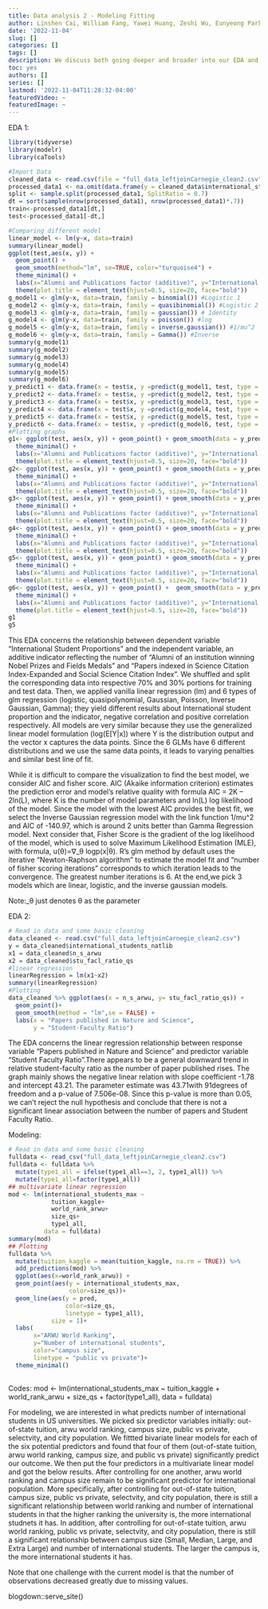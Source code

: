 ```yaml
---
title: Data analysis 2 - Modeling Fitting
author: Linshen Cai, William Fang, Yawei Huang, Zeshi Wu, Eunyeong Park
date: '2022-11-04'
slug: []
categories: []
tags: []
description: We discuss both going deeper and broader into our EDA and our initial thoughts and results for modeling
toc: yes
authors: []
series: []
lastmod: '2022-11-04T11:28:32-04:00'
featuredVideo: ~
featuredImage: ~
---
```


 EDA 1:

```r
library(tidyverse)
library(modelr)
library(caTools)

#Import Data
cleaned_data <- read.csv(file = "full_data_leftjoinCarnegie_clean2.csv")
processed_data1 <- na.omit(data.frame(y = cleaned_data$international_students_natlib, x= cleaned_data$alumni_arwu + cleaned_data$pub_arwu) )
split <- sample.split(processed_data1, SplitRatio = 0.7)
dt = sort(sample(nrow(processed_data1), nrow(processed_data1)*.7))
train<-processed_data1[dt,]
test<-processed_data1[-dt,]

#Comparing different model 
linear_model <- lm(y~x, data=train)
summary(linear_model)
ggplot(test,aes(x, y)) +
  geom_point() +
  geom_smooth(method="lm", se=TRUE, color="turquoise4") +
  theme_minimal() +
  labs(x="Alumni and Publications factor (additive)", y="International Student Proportions", title="Linear Regression Plot") +
  theme(plot.title = element_text(hjust=0.5, size=20, face="bold"))
g_model1 <- glm(y~x, data=train, family = binomial()) #Logistic 1
g_model2 <- glm(y~x, data=train, family = quasibinomial()) #Logistic 2
g_model3 <- glm(y~x, data=train, family = gaussian()) # Identity
g_model4 <- glm(y~x, data=train, family = poisson()) #log
g_model5 <- glm(y~x, data=train, family = inverse.gaussian()) #1/mu^2
g_model6 <- glm(y~x, data=train, family = Gamma()) #Inverse
summary(g_model1)
summary(g_model2)
summary(g_model3)
summary(g_model4)
summary(g_model5)
summary(g_model6)
y_predict1 <- data.frame(x = test$x, y =predict(g_model1, test, type = "response"))
y_predict2 <- data.frame(x = test$x, y =predict(g_model2, test, type = "response"))
y_predict3 <- data.frame(x = test$x, y =predict(g_model3, test, type = "response"))
y_predict4 <- data.frame(x = test$x, y =predict(g_model4, test, type = "response"))
y_predict5 <- data.frame(x = test$x, y =predict(g_model5, test, type = "response"))
y_predict6 <- data.frame(x = test$x, y =predict(g_model6, test, type = "response"))
#Plotting graphs
g1<- ggplot(test, aes(x, y)) + geom_point() + geom_smooth(data = y_predict1,  se=FALSE, color="red4", alpha = 0.1)+
  theme_minimal() +
  labs(x="Alumni and Publications factor (additive)", y="International Student Proportions", title="Logistic Regression") +
  theme(plot.title = element_text(hjust=0.5, size=20, face="bold"))
g2<- ggplot(test, aes(x, y)) + geom_point() + geom_smooth(data = y_predict2,  se=FALSE, color="orange4", alpha = 0.1)+
  theme_minimal() +
  labs(x="Alumni and Publications factor (additive)", y="International Student Proportions", title="Quasipolynomial Regression") +
  theme(plot.title = element_text(hjust=0.5, size=20, face="bold"))
g3<- ggplot(test, aes(x, y)) + geom_point() + geom_smooth(data = y_predict3,  se=FALSE, color="yellow4", alpha = 0.1)+
  theme_minimal() +
  labs(x="Alumni and Publications factor (additive)", y="International Student Proportions", title="Gaussian Regression (link: Identity Function) ") +
  theme(plot.title = element_text(hjust=0.5, size=20, face="bold"))
g4<- ggplot(test, aes(x, y)) + geom_point() + geom_smooth(data = y_predict4,  se=FALSE, color="green4", alpha = 0.1)+
  theme_minimal() +
  labs(x="Alumni and Publications factor (additive)", y="International Student Proportions", title="Poisson Regression (link: Log Function)") +
  theme(plot.title = element_text(hjust=0.5, size=20, face="bold"))
g5<- ggplot(test, aes(x, y)) + geom_point() + geom_smooth(data = y_predict5,  se=FALSE, color="blue4", alpha = 0.1)+
  theme_minimal() +
  labs(x="Alumni and Publications factor (additive)", y="International Student Proportions", title="Inverse Gaussian Regression") +
  theme(plot.title = element_text(hjust=0.5, size=20, face="bold"))
g6<- ggplot(test, aes(x, y)) + geom_point() +  geom_smooth(data = y_predict6,  se=FALSE, color="purple4", alpha = 0.1)+
  theme_minimal() +
  labs(x="Alumni and Publications factor (additive)", y="International Student Proportions", title="Gamma Regression (link: Inverse Function)") +
  theme(plot.title = element_text(hjust=0.5, size=20, face="bold"))
g1
g5

```


This EDA concerns the relationship between dependent variable “International Student Proportions” and the independent variable, an additive indicator reflecting the number of “Alumni of an institution winning Nobel Prizes and Fields Medals” and “Papers indexed in Science Citation Index-Expanded and Social Science Citation Index”. We shuffled and split the corresponding data into respective 70% and 30% portions for training and test data. Then, we applied vanilla linear regression (lm) and 6 types of glm regression (logistic, quasipolynomial, Gaussian, Poisson, Inverse Gaussian, Gamma); they yield different results about International student proportion and the indicator, negative correlation and positive correlation respectively. All models are very similar because they use the generalized linear model formulation (log(E[Y|x]) where Y is the distribution output and the vector x captures the data points. Since the 6 GLMs have 6 different distributions and we use the same data points, it leads to varying penalties and similar best line of fit. 

While it is difficult to compare the visualization to find the best model, we consider AIC and fisher score. AIC (Akaike information criterion) estimates the prediction error and model’s relative quality with formula AIC = 2K – 2ln(L), where K is the number of model parameters and ln(L) log likelihood of the model. Since the model with the lowest AIC provides the best fit, we select the Inverse Gaussian regression model with the link function 1/mu^2 and AIC of -140.97, which is around 2 units better than Gamma Regression model. Next consider that, Fisher Score is the gradient of the log likelihood of the model, which is used to solve Maximum Likelihood Estimation (MLE), with formula, u(θ)=∇_θ logp(x|θ). R’s glm method by default uses the iterative “Newton-Raphson algorithm” to estimate the model fit and  “number of fisher scoring iterations” corresponds to which iteration leads to the convergence. The greatest number iterations is 6. At the end,we pick 3 models which are linear, logistic, and the inverse gaussian models. 

Note:_θ just denotes θ as the parameter
 
 
EDA 2:

```r
# Read in data and some basic cleaning
data_cleaned <- read.csv("full_data_leftjoinCarnegie_clean2.csv")
y = data_cleaned$international_students_natlib
x1 = data_cleaned$n_s_arwu
x2 = data_cleaned$stu_facl_ratio_qs
#linear regression
linearRegression = lm(x1~x2)
summary(linearRegression)
#Plotting
data_cleaned %>% ggplot(aes(x = n_s_arwu, y= stu_facl_ratio_qs)) +
  geom_point()+
  geom_smooth(method = "lm",se = FALSE) +
  labs(x = "Papers published in Nature and Science",
       y = "Student-Faculty Ratio")
```


The EDA concerns the linear regression relationship between response variable “Papers published in Nature and Science” and predictor variable “Student Faculty Ratio”.There appears to be a general downward trend in relative student-faculty ratio as the number of paper published rises. The graph mainly shows the negative linear relation with slope coefficient -1.78 and intercept 43.21. The parameter estimate was 43.71with  91degrees of freedom and a p-value of 7.506e-08. Since this p-value is more than 0.05, we can’t reject the null hypothesis and conclude that there is not a significant linear association between the number of papers and Student Faculty Ratio. 

Modeling:

```r

# Read in data and some basic cleaning
fulldata <- read_csv("full_data_leftjoinCarnegie_clean2.csv")
fulldata <- fulldata %>% 
  mutate(type1_all = ifelse(type1_all==3, 2, type1_all)) %>% 
  mutate(type1_all=factor(type1_all))
## multivariate linear regression
mod <- lm(international_students_max ~ 
            tuition_kaggle+
            world_rank_arwu+
            size_qs+
            type1_all, 
          data = fulldata)
summary(mod)
## Plotting
fulldata %>%
  mutate(tuition_kaggle = mean(tuition_kaggle, na.rm = TRUE)) %>% 
  add_predictions(mod) %>% 
  ggplot(aes(x=world_rank_arwu)) +
  geom_point(aes(y = international_students_max,
                 color=size_qs))+
  geom_line(aes(y = pred, 
                color=size_qs, 
                linetype = type1_all), 
            size = 1)+
  labs(
       x="ARWU World Ranking",
       y="Number of international students",
       color="campus size",
       linetype = "public vs private")+
  theme_minimal()
  
```


Codes: 
mod <- lm(international_students_max ~ tuition_kaggle + world_rank_arwu + size_qs + factor(type1_all), data = fulldata)

For modeling, we are interested in what predicts number of international students in US universities. We picked six predictor variables initially: out-of-state tuition, arwu world ranking, campus size, public vs private, selectvity, and city population. We fittted bivariate linear models for each of the six potential predictors and found that four of them (out-of-state tuition, arwu world ranking, campus size, and public vs private) significantly predict our outcome. We then put the four predictors in a multivariate linear model and got the below results. After controlling for one another, arwu world ranking and campus size remain to be significant predictor for international population. More specifically, after controlling for out-of-state tuition, campus size, public vs private, selectvity, and city population, there is still a significant relationship between world ranking and number of international students in that the higher ranking the university is, the more international studnets it has. In addition, after controlling for out-of-state tuition, arwu world ranking, public vs private, selectvity, and city population, there is still a significant relationship between campus size (Small, Median, Large, and Extra Large) and number of international students. The larger the campus is, the more international students it has.

Note that one challenge with the current model is that the number of observations decreased greatly due to missing values.

blogdown::serve_site()